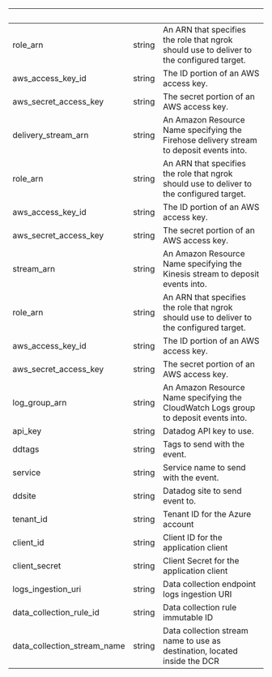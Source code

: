| &nbsp; | &nbsp; | &nbsp; |
|---|---|---|
| role_arn | string | An ARN that specifies the role that ngrok should use to deliver to the configured target. |
| aws_access_key_id | string | The ID portion of an AWS access key. |
| aws_secret_access_key | string | The secret portion of an AWS access key. |
| delivery_stream_arn | string | An Amazon Resource Name specifying the Firehose delivery stream to deposit events into. |
| role_arn | string | An ARN that specifies the role that ngrok should use to deliver to the configured target. |
| aws_access_key_id | string | The ID portion of an AWS access key. |
| aws_secret_access_key | string | The secret portion of an AWS access key. |
| stream_arn | string | An Amazon Resource Name specifying the Kinesis stream to deposit events into. |
| role_arn | string | An ARN that specifies the role that ngrok should use to deliver to the configured target. |
| aws_access_key_id | string | The ID portion of an AWS access key. |
| aws_secret_access_key | string | The secret portion of an AWS access key. |
| log_group_arn | string | An Amazon Resource Name specifying the CloudWatch Logs group to deposit events into. |
| api_key | string | Datadog API key to use. |
| ddtags | string | Tags to send with the event. |
| service | string | Service name to send with the event. |
| ddsite | string | Datadog site to send event to. |
| tenant_id | string | Tenant ID for the Azure account |
| client_id | string | Client ID for the application client |
| client_secret | string | Client Secret for the application client |
| logs_ingestion_uri | string | Data collection endpoint logs ingestion URI |
| data_collection_rule_id | string | Data collection rule immutable ID |
| data_collection_stream_name | string | Data collection stream name to use as destination, located inside the DCR |
